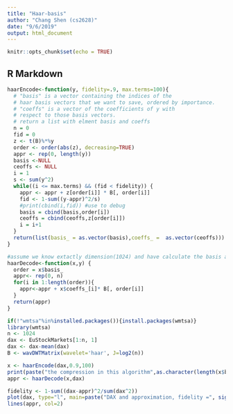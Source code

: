```yaml
---
title: "Haar-basis"
author: "Chang Shen (cs2628)"
date: "9/6/2019"
output: html_document
---
```


```r
knitr::opts_chunk$set(echo = TRUE)
```

## R Markdown

```r
haarEncode<-function(y, fidelity=.9, max.terms=100){
  # "basis" is a vector containing the indices of the
  # haar basis vectors that we want to save, ordered by importance.
  # "coeffs" is a vector of the coefficients of y with
  # respect to those basis vectors.
  # return a list with elment basis and coeffs
  n = 0
  fid = 0
  z <- t(B)%*%y
  order <- order(abs(z), decreasing=TRUE)
  appr <- rep(0, length(y))
  basis <-NULL
  ceoffs <- NULL
  i = 1
  s <- sum(y^2)
  while((i <= max.terms) && (fid < fidelity)) {
    appr <- appr + z[order[i]] * B[, order[i]]
    fid <- 1-sum((y-appr)^2/s)
    #print(cbind(i,fid)) #use to debug
    basis = cbind(basis,order[i])
    ceoffs = cbind(ceoffs,z[order[i]])
    i = i+1
  }
  return(list(basis_ = as.vector(basis),coeffs_ =  as.vector(ceoffs)))
}

#assume we know extactly dimension(1024) and have calculate the basis as B
haarDecode<-function(x,y) {
  order = x$basis_
  appr<- rep(0, n)
  for(i in 1:length(order)){
    appr<-appr + x$coeffs_[i]* B[, order[i]]
  }
  return(appr)
}

if(!"wmtsa"%in%installed.packages()){install.packages(wmtsa)}
library(wmtsa)
n <- 1024
dax <- EuStockMarkets[1:n, 1]
dax <- dax-mean(dax)
B <- wavDWTMatrix(wavelet='haar', J=log2(n))

x <- haarEncode(dax,0.9,100)
print(paste("the compression in this algorithm",as.character(length(x$basis_)/n)))# how much compression
appr <- haarDecode(x,dax)

fidelity <- 1-sum((dax-appr)^2/sum(dax^2))
plot(dax, type="l", main=paste("DAX and approximation, fidelity =", signif(fidelity, 3)))
lines(appr, col=2)
```

